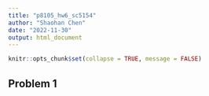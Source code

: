 ```yaml
---
title: "p8105_hw6_sc5154"
author: "Shaohan Chen"
date: "2022-11-30"
output: html_document
---
```



```r
knitr::opts_chunk$set(collapse = TRUE, message = FALSE)
```

## Problem 1
